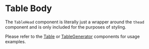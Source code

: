 <Meta title="Tables/TableHead"/>

# Table Body

The `TableHead` component is literally just a wrapper around the `thead` component
and is only included for the purposes of styling.

Please refer to the [Table](?path=/docs/molecule-table--default-story) or [TableGenerator](?path=/docs/organism-tablegenerator--default-story) components for usage examples.
